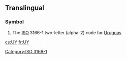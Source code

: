 {{also|uy|.uy|üy}}
==Translingual==

===Symbol===
{{infl|mul|symbol}}
# The [[ISO]] 3166-1 two-letter (alpha-2) code for [[Uruguay]].

[[Category:ISO 3166-1]]

[[cs:UY]]
[[fr:UY]]